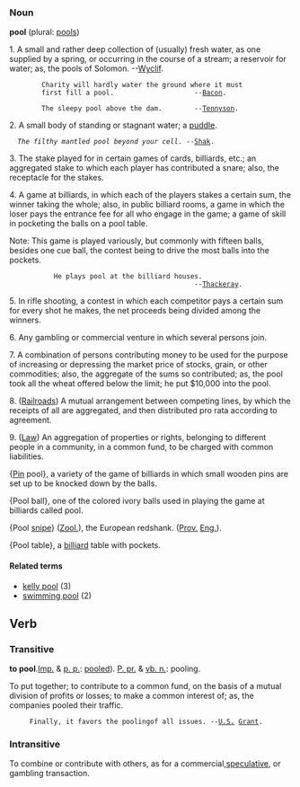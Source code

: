===Noun===
'''pool''' (plural: [[pools]])

1. A small and rather deep collection of (usually) fresh water, as one supplied by a spring, or occurring in the course of a stream; a reservoir for water; as, the pools of Solomon. --[[w:Wyclif|Wyclif]].

         Charity will hardly water the ground where it must
         first fill a pool.                    --[[W:Bacon|Bacon]].

         The sleepy pool above the dam.        --[[W:Tennyson|Tennyson]].

2. A small body of standing or stagnant water; a [[puddle]].
   ''The filthy mantled pool beyond your cell.'' --[[W:Shak|Shak]].


3. The stake played for in certain games of cards, billiards, etc.; an aggregated stake to which each player has contributed a snare; also, the receptacle for the stakes.

4. A game at billiards, in which each of the players stakes a  certain sum, the winner taking the whole; also, in public billiard rooms, a game in which the loser pays the entrance fee for all who engage in the game; a game of skill in pocketing the balls on a pool table.

Note: This game is played variously, but commonly with fifteen balls, besides one cue ball, the contest being to drive the most balls into the pockets.

            He plays pool at the billiard houses.
                                               --[[W:Thackeray|Thackeray]].

5. In rifle shooting, a contest in which each competitor pays a certain sum for every shot he makes, the net proceeds being divided among the winners.

6. Any gambling or commercial venture in which several persons join.

7. A combination of persons contributing money to be used for the  purpose of increasing or depressing the market price of stocks, grain, or other commodities; also, the aggregate of the sums so contributed; as, the pool took all the wheat offered below the limit; he put $10,000 into the pool.

8. ([[Railroad]]s) A mutual arrangement between competing lines, by which the receipts of all are aggregated, and then distributed pro rata according to agreement. 

9. ([[Law]]) An aggregation of properties or rights, belonging to different people in a community, in a common fund, to be charged with common liabilities.

{[[Pin]] pool}, a variety of the game of billiards in which small wooden pins are set up to be knocked down by the balls.

{Pool ball}, one of the colored ivory balls used in playing the game at billiards called pool.

{Pool [[snipe]]} ([[Zool.]]), the European redshank. ([[Prov.]] [[Eng.]]).

{Pool table}, a [[billiard]] table with pockets.

====Related terms====
*[[kelly pool]] (3)
*[[swimming pool]] (2)

==Verb==

=== Transitive===

'''to pool'''.[[Imp.]] & [[p. p.]]: [[pooled]]).  [[P. pr.]] & [[vb. n.]]: pooling.

To put together; to contribute to a common fund, on the basis of a mutual division of profits or losses; to make a common interest of; as, the companies pooled their traffic.

      Finally, it favors the poolingof all issues. --[[U.S.]] [[w:Grant|Grant]].

=== Intransitive===

To combine or contribute with others, as for a commercial,[[speculative]], or gambling transaction.